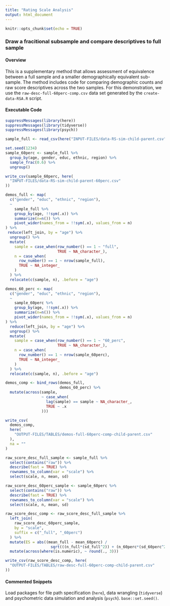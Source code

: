 ```yaml
---
title: "Rating Scale Analysis"
output: html_document
---
```


```r
knitr::opts_chunk$set(echo = TRUE)
```

### Draw a fracitional subsample and compare descriptives to full sample

#### Overview

This is a supplementary method that allows assessment of equivalence between a full sample and a smaller demographically equivalent sub-sample. The method includes code for comparing demographic counts and raw score descriptives across the two samples. For this demonstration, we use the `raw-desc-full-60perc-comp.csv` data set generated by the `create-data-RSA.R` script.

#### Executable Code
```r
suppressMessages(library(here))
suppressMessages(library(tidyverse))
suppressMessages(library(psych))

sample_full <- read_csv(here("INPUT-FILES/data-RS-sim-child-parent.csv"))

set.seed(1234)
sample_60perc <- sample_full %>% 
  group_by(age, gender, educ, ethnic, region) %>%
  sample_frac(0.6) %>% 
  ungroup()

write_csv(sample_60perc, here(
  "INPUT-FILES/data-RS-sim-child-parent-60perc.csv"
))

demos_full <- map(
  c("gender", "educ", "ethnic", "region"),
  ~
    sample_full %>%
    group_by(age, !!sym(.x)) %>%
    summarize(n=n()) %>%
    pivot_wider(names_from = !!sym(.x), values_from = n)
) %>%
 reduce(left_join, by = "age") %>%
  ungroup() %>%
  mutate(
    sample = case_when(row_number() == 1 ~ "full",
                       TRUE ~ NA_character_),
    n = case_when(
      row_number() == 1 ~ nrow(sample_full),
      TRUE ~ NA_integer_
    )
  ) %>%
  relocate(c(sample, n), .before = "age")

demos_60_perc <- map(
  c("gender", "educ", "ethnic", "region"),
  ~
    sample_60perc %>%
    group_by(age, !!sym(.x)) %>%
    summarize(n=n()) %>%
    pivot_wider(names_from = !!sym(.x), values_from = n)
) %>%
  reduce(left_join, by = "age") %>%
  ungroup() %>%
  mutate(
    sample = case_when(row_number() == 1 ~ "60_perc",
                       TRUE ~ NA_character_),
    n = case_when(
      row_number() == 1 ~ nrow(sample_60perc),
      TRUE ~ NA_integer_
    )
  ) %>%
  relocate(c(sample, n), .before = "age")

demos_comp <- bind_rows(demos_full,
                        demos_60_perc) %>%
  mutate(across(sample,
                ~ case_when(
                  lag(sample) == sample ~ NA_character_, 
                  TRUE ~ .x
                )))

write_csv(
  demos_comp,
  here(
    "OUTPUT-FILES/TABLES/demos-full-60perc-comp-child-parent.csv"
  ),
  na = ""
)

raw_score_desc_full_sample <- sample_full %>% 
  select(contains("raw")) %>%
  describe(fast = TRUE) %>%
  rownames_to_column(var = "scale") %>%
  select(scale, n, mean, sd)

raw_score_desc_60perc_sample <- sample_60perc %>% 
  select(contains("raw")) %>%
  describe(fast = TRUE) %>%
  rownames_to_column(var = "scale") %>%
  select(scale, n, mean, sd)

raw_score_desc_comp <- raw_score_desc_full_sample %>%
  left_join(
    raw_score_desc_60perc_sample,
    by = "scale",
    suffix = c("_full", "_60perc")
  ) %>%
  mutate(ES = abs((mean_full - mean_60perc) /
                    sqrt(((n_full*(sd_full^2)) + (n_60perc*(sd_60perc^2))) / (n_full + n_60perc)))) %>% 
  mutate(across(where(is.numeric), ~ round(., 3)))

write_csv(raw_score_desc_comp, here(
  "OUTPUT-FILES/TABLES/raw-desc-full-60perc-comp-child-parent.csv"
))
```

#### Commented Snippets
Load packages for file path specification (`here`), data wrangling (`tidyverse`) and psychometric data simulation and analysis (`psych`). `base::set.seed()`.
```r
```
